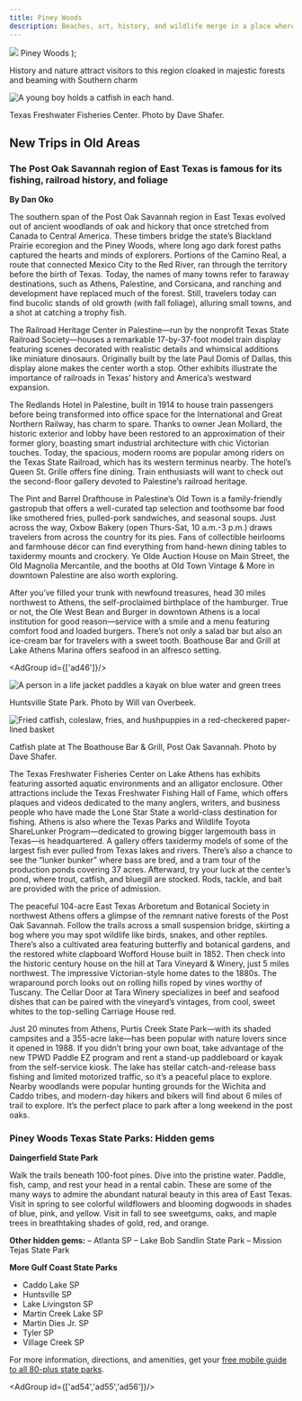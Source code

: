 ```yaml
---
title: Piney Woods
description: Beaches, art, history, and wildlife merge in a place where big-city sophistication meets seaside relaxation
---
```


  <span>
    <img class="region-title-map" src={`../images/map-piney-woods.png`}/>
    Piney Woods
  </span>
);

<PageDescription>

History and nature attract visitors to this region cloaked in majestic forests and beaming with Southern charm

</PageDescription>

![A young boy holds a catfish in each hand.](images/piney-woods-catfish-east-texas.jpg)
<Caption>Texas Freshwater Fisheries Center. Photo by Dave Shafer.</Caption>

<Row>

<Column colSm={12} colMd={4} colLg={8}>

## **New Trips in Old Areas**
### The Post Oak Savannah region of East Texas is famous for its fishing, railroad history, and foliage
**By Dan Oko**

The southern span of the Post Oak Savannah region in East Texas evolved out of ancient woodlands of oak and hickory that once stretched from Canada to Central America. These timbers bridge the state’s Blackland Prairie ecoregion and the Piney Woods, where long ago dark forest paths captured the hearts and minds of explorers. Portions of the Camino Real, a route that connected Mexico City to the Red River, ran through the territory before the birth of Texas. Today, the names of many towns refer to faraway destinations, such as Athens, Palestine, and Corsicana, and ranching and development have replaced much of the forest. Still, travelers today can find bucolic stands of old growth (with fall foliage), alluring small towns, and a shot at catching a trophy fish.

The Railroad Heritage Center in Palestine—run by the nonprofit Texas State Railroad Society—houses a remarkable 17-by-37-foot model train display featuring scenes decorated with realistic details and whimsical additions like miniature dinosaurs. Originally built by the late Paul Domis of Dallas, this display alone makes the center worth a stop. Other exhibits illustrate the importance of railroads in Texas’ history and America’s westward expansion.

The Redlands Hotel in Palestine, built in 1914 to house train passengers before being transformed into office space for the International and Great Northern Railway, has charm to spare. Thanks to owner Jean Mollard, the historic exterior and lobby have been restored to an approximation of their former glory, boasting smart industrial architecture with chic Victorian touches. Today, the spacious, modern rooms are popular among riders on the Texas State Railroad, which has its western terminus nearby. The hotel’s Queen St. Grille offers fine dining. Train enthusiasts will want to check out the second-floor gallery devoted to Palestine’s railroad heritage.

The Pint and Barrel Drafthouse in Palestine’s Old Town is a family-friendly gastropub that offers a well-curated tap selection and toothsome bar food like smothered fries, pulled-pork sandwiches, and seasonal soups. Just across the way, Oxbow Bakery (open Thurs-Sat, 10 a.m.-3 p.m.) draws travelers from across the country for its pies. Fans of collectible heirlooms and farmhouse décor can find everything from hand-hewn dining tables to taxidermy mounts and crockery. Ye Olde Auction House on Main Street, the Old Magnolia Mercantile, and the booths at Old Town Vintage & More in downtown Palestine are also worth exploring.

After you’ve filled your trunk with newfound treasures, head 30 miles northwest to Athens, the self-proclaimed birthplace of the hamburger. True or not, the Ole West Bean and Burger in downtown Athens is a local institution for good reason—service with a smile and a menu featuring comfort food and loaded burgers. There’s not only a salad bar but also an ice-cream bar for travelers with a sweet tooth. Boathouse Bar and Grill at Lake Athens Marina offers seafood in an alfresco setting.

</Column>

<Column colSm={12} colMd={4} colLg={4}>

<AdGroup id={['ad46']}/>

![A person in a life jacket paddles a kayak on blue water and green trees](images/huntsville-state-park-piney-woods.jpg)
<Caption>Huntsville State Park. Photo by Will van Overbeek.</Caption>

</Column>
</Row>

<Row>
<Column colSm={6} colMd={3} colLg={4}>
<AdGroup id={['ad47']}/>
</Column>
<Column colSm={6} colMd={3} colLg={4}>
<AdGroup id={['ad53']}/>
</Column>
</Row>

<Row>

<Column colSm={12} colMd={4} colLg={8}>

![Fried catfish, coleslaw, fries, and hushpuppies in a red-checkered paper-lined basket](images/catfish-plate-boathouse-bar-grill.jpg)
<Caption>Catfish plate at The Boathouse Bar & Grill, Post Oak Savannah. Photo by Dave Shafer.</Caption>

The Texas Freshwater Fisheries Center on Lake Athens has exhibits featuring assorted aquatic environments and an alligator enclosure. Other attractions include the Texas Freshwater Fishing Hall of Fame, which offers plaques and videos dedicated to the many anglers, writers, and business people who have made the Lone Star State a world-class destination for fishing. Athens is also where the Texas Parks and Wildlife Toyota ShareLunker Program—dedicated to growing bigger largemouth bass in Texas—is headquartered. A gallery offers taxidermy models of some of the largest fish ever pulled from Texas lakes and rivers. There’s also a chance to see the “lunker bunker” where bass are bred, and a tram tour of the production ponds covering 37 acres. Afterward, try your luck at the center’s pond, where trout, catfish, and bluegill are stocked. Rods, tackle, and bait are provided with the price of admission.

The peaceful 104-acre East Texas Arboretum and Botanical Society in northwest Athens offers a glimpse of the remnant native forests of the Post Oak Savannah. Follow the trails across a small suspension bridge, skirting a bog where you may spot wildlife like birds, snakes, and other reptiles. There’s also a cultivated area featuring butterfly and botanical gardens, and the restored white clapboard Wofford House built in 1852. Then check into the historic century house on the hill at Tara Vineyard & Winery, just 5 miles northwest. The impressive Victorian-style home dates to the 1880s. The wraparound porch looks out on rolling hills roped by vines worthy of Tuscany. The Cellar Door at Tara Winery specializes in beef and seafood dishes that can be paired with the vineyard’s vintages, from cool, sweet whites to the top-selling Carriage House red.

Just 20 minutes from Athens, Purtis Creek State Park—with its shaded campsites and a 355-acre lake—has been popular with nature lovers since it opened in 1988. If you didn’t bring your own boat, take advantage of the new TPWD Paddle EZ program and rent a stand-up paddleboard or kayak from the self-service kiosk. The lake has stellar catch-and-release bass fishing and limited motorized traffic, so it’s a peaceful place to explore. Nearby woodlands were popular hunting grounds for the Wichita and Caddo tribes, and modern-day hikers and bikers will find about 6 miles of trail to explore. It’s the perfect place to park after a long weekend in the post oaks.

</Column>

<Column colSm={12} colMd={4} colLg={4}>

### Piney Woods Texas State Parks: Hidden gems

**Daingerfield State Park**

Walk the trails beneath 100-foot pines. Dive into the pristine water. Paddle, fish, camp, and rest your head in a rental cabin. These are some of the many ways to admire the abundant natural beauty in this area of East Texas. Visit in spring to see colorful wildflowers and blooming dogwoods in shades of blue, pink, and yellow. Visit in fall to see sweetgums, oaks, and maple trees in breathtaking shades of gold, red, and orange.

**Other hidden gems:** 
– Atlanta SP
– Lake Bob Sandlin State Park 
– Mission Tejas State Park

**More Gulf Coast State Parks** 
- Caddo Lake SP
- Huntsville SP
- Lake Livingston SP
- Martin Creek Lake SP
- Martin Dies Jr. SP
- Tyler SP
- Village Creek SP

For more information, directions, and amenities, get your [free mobile guide to all 80-plus state parks](https://texasstateparks.org/app).

<AdGroup id={['ad54','ad55','ad56']}/>

</Column>

</Row>

<Row>
<Column colSm={12} colMd={4} colLg={8}>
<RegionListing title="Piney Woods" color="green" region="PINEY WOODS" ads={['ad47','ad53','ad56','ad52','ad48','ad50','ad51']}/>
</Column>

<Column colSm={6} colMd={4} colLg={4}>
<AdGroup id={['ad46','ad54','ad55','ad47','ad53','ad56','ad52','ad48','ad50','ad51']}/>
<AdGroup id={['ad56','ad52','ad48','ad50','ad51','ad49','ad57','ad49','ad57']}/>
</Column>

</Row>

<!-- 
<FeatureCard
  title="Search all cities and listings in the Piney Woods"
  actionIcon="arrowRight"
  href="/things-to-do-in-texas?region=piney-woods"
  color="dark">

![Trees reflect against blue sky and clear water in a bayou](/images/piney-woods-view-all-listings.jpg)

</FeatureCard>
<Caption>Big Thicket National Preserve, 10 Mile Bayou. Photo by Will van Overbeek.</Caption>
-->